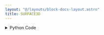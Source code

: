 ```yaml
---
layout: "@/layouts/block-docs-layout.astro"
title: SURFACE3D
---
```



<PythonDocsDisplay docstring={docstring} />
<AppDisplay app={app} blockName="SURFACE3D" client:visible />

<details>
<summary>Python Code</summary>
```python
import plotly.graph_objects as go  # type:ignore
from flojoy import Plotly, OrderedTriple, DataFrame, flojoy, Surface, Matrix
from nodes.VISUALIZERS.template import plot_layout
import numpy as np


@flojoy
def SURFACE3D(default: OrderedTriple | DataFrame | Surface | Matrix) -> Plotly:
    """The SURFACE3D node creates a Plotly 3D Surface visualization for a given input DataContainer.

    Inputs
    ------
    default : OrderedTriple|DataFrame|Surface|Matrix
        the DataContainer to be visualized

    Returns
    -------
    Plotly
        the DataContainer containing the Plotly 3D Surface visualization

    """

    layout = plot_layout(title="SURFACE3D")

    match default:
        case OrderedTriple():
            x = np.unique(default.x)
            y = np.unique(default.y)

            z_size = len(x) * len(y)

            # Truncate or pad the z array to match the desired size
            if z_size > len(default.z):
                z = np.pad(
                    default.z, (0, z_size - len(default.z)), mode="constant"
                ).reshape(len(y), len(x))
            else:
                z = default.z[:z_size].reshape(len(y), len(x))

            X, Y = np.meshgrid(x, y)
            if z.ndim < 2:
                num_columns = len(z) // 2
                z = np.reshape(z, (2, num_columns))
            fig = go.Figure(
                data=[go.Surface(x=X, y=Y, z=z)],
                layout=layout,
            )
        case Surface():
            x = default.x
            y = default.y
            z = default.z
            fig = go.Figure(data=[go.Surface(x=x, y=y, z=z)], layout=layout)
        case Matrix():
            m = default.m
            if m.ndim < 2:
                num_columns = len(m) // 2
                m = np.reshape(m, (2, num_columns))
            fig = go.Figure(data=[go.Surface(z=m)], layout=layout)
        case DataFrame():
            df = default.m
            fig = go.Figure(data=[go.Surface(z=df.values)], layout=layout)

    return Plotly(fig=fig)

```
[Find this Flojoy Block on GitHub](https://github.com/flojoy-ai/blocks/blob/main/blocks/VISUALIZERS/PLOTLY/SURFACE3D/SURFACE3D.py)
</details>


## Example
